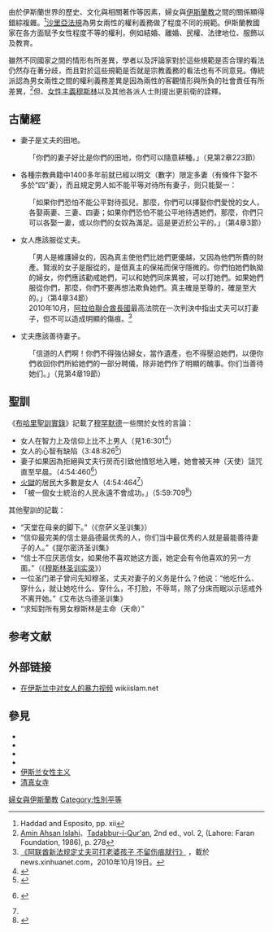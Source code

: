{{Islam}}
由於伊斯蘭世界的歷史、文化與相關著作等因素，婦女與[[伊斯蘭教|伊斯蘭教]]之間的關係顯得錯綜複雜。<ref name="yvon">Haddad and Esposito, pp. xii</ref>[[沙里亞法規|沙里亞法規]]為男女兩性的權利義務做了程度不同的規範。伊斯蘭教國家在各方面賦予女性程度不等的權利，例如結婚、離婚、民權、法律地位、服飾以及教育。

雖然不同國家之間的情形有所差異，學者以及評論家對於這些規範是否合理的看法仍然存在著分歧，而且對於這些規範是否就是宗教義務的看法也有不同意見。傳統派認為男女兩性之間的權利義務差異是因為兩性的客觀情形與所負的社會責任有所差異，<ref>[[Amin_Ahsan_Islahi|Amin Ahsan Islahi]]、[[Tadabbur-i-Qur'an|Tadabbur-i-Qur'an]], 2nd ed., vol. 2, (Lahore: Faran Foundation, 1986), p. 278</ref>但{{le|伊斯蘭教中的自由主義和進步主義|Liberalism and progressivism within Islam|自由派穆斯林}}、[[伊斯蘭女性主義|女性主義穆斯林]]以及其他各派人士則提出更前衛的詮釋。

== 古蘭經 ==
*妻子是丈夫的田地。
:「你們的妻子好比是你們的田地，你們可以隨意耕種。」（見第2章223節）
*各種宗教典籍中1400多年前就已經以明文（數字）限定多妻（有條件下娶不多於“四”妻），而且規定男人如不能平等对待所有妻子，则只能娶一：
:「如果你們恐怕不能公平對待孤兒，那麼，你們可以擇娶你們愛悅的女人，各娶兩妻、三妻、四妻；如果你們恐怕不能公平地待遇她們，那麼，你們只可以各娶一妻，或以你們的女奴為滿足。這是更近於公平的。」（第4章3節）
*女人應該服從丈夫。
:「男人是維護婦女的，因為真主使他們比她們更優越，又因為他們所費的財產。賢淑的女子是服從的，是借真主的保祐而保守隱微的。你們怕她們執拗的婦女，你們應該勸戒她們，可以和她們同床異被，可以打她們。如果她們服從你們，那麼，你們不要再想法欺負她們。真主確是至尊的，確是至大的。」（第4章34節）
:2010年10月，[[阿拉伯聯合酋長國|阿拉伯聯合酋長國]]最高法院在一次判決中指出丈夫可以打妻子，但不可以造成明顯的傷痕。<ref>[http://news.xinhuanet.com/society/2010-10/19/c_12676258.htm 《阿联酋新法规定丈夫可打老婆孩子 不留伤痕就行》] {{Wayback|url=http://news.xinhuanet.com/society/2010-10/19/c_12676258.htm |date=20140926124209 }}，載於news.xinhuanet.com，2010年10月19日。</ref>
*丈夫應該善待妻子。
:「信道的人們啊！你們不得強佔婦女，當作遺產，也不得壓迫她們，以便你們收回你們所給她們的一部分聘儀，除非她們作了明顯的醜事。你们当善待她们。」（見第4章19節）

== 聖訓 ==
《[[布哈里聖訓實錄|布哈里聖訓實錄]]》記載了[[穆罕默德|穆罕默德]]一些關於女性的言論：
*女人在智力上及信仰上比不上男人（見1:6:301<ref>{{Hadith-usc|bukhari|usc=yes|1|6|301}}</ref>）
*女人的心智有缺陷（3:48:826<ref>{{Hadith-usc|bukhari|usc=yes|3|48|826}}</ref>）
*妻子如果因為拒絕與丈夫行房而引致他憤怒地入睡，她會被天神（天使）詛咒直至早晨。（4:54:460<ref name=bukhari54>{{Hadith-usc|bukhari|usc=yes|4|54|460}} {{cite web |url=http://www.usc.edu/org/cmje/religious-texts/hadith/bukhari/054-sbt.php |title=存档副本 |accessdate=2014-09-26 |deadurl=yes |archiveurl=https://web.archive.org/web/20140828004318/http://www.usc.edu/org/cmje/religious-texts/hadith/bukhari/054-sbt.php |archivedate=2014-08-28 }}</ref>）
*[[火獄|火獄]]的居民大多數是女人（4:54:464<ref name=bukhari54/>）
*「被一個女士統治的人民永遠不會成功。」（5:59:709<ref>{{Hadith-usc|bukhari|usc=yes|5|59|709}}</ref>）

其他聖訓的記載：
*“天堂在母亲的脚下。”（《奈萨义圣训集》）
*“信仰最完美的信士是品德最优秀的人，你们当中最优秀的人就是最能善待妻子的人。”《提尔密济圣训集》
*“信士不应厌恶信女，如果他不喜欢她这方面，她定会有令他喜欢的另一方面。”（《[[穆斯林圣训实录|穆斯林圣训实录]]》）
*一位圣门弟子曾问先知穆圣，丈夫对妻子的义务是什么？他说：“他吃什么、穿什么，就让她吃什么、穿什么，不打脸，不辱骂，除了分床而眠以示惩戒外不离开她。”《艾布达乌德圣训集》
*“求知對所有男女穆斯林是主命（天命）”

== 参考文献 ==
{{Reflist|30em}}

== 外部链接 ==
* [https://web.archive.org/web/20130407052521/http://www.wikiislam.net/wiki/Videos_on_Islam:_Violence_against_women 在伊斯兰中对女人的暴力视频] wikiislam.net

== 參見 ==
{{Portal|伊斯兰教|女权主义|社会}}
* {{tsl|en|Cairo Declaration on Human Rights in Islam|開羅伊斯蘭人權宣言}}
* {{tsl|en|Female figures in the Qur'an|古蘭經裡的女性人物}}
* {{tsl|en|Role of women in religion|宗教裡的女性角色}}
* {{tsl|en|Women in Arab societies|阿拉伯國家的婦女}}
* [[伊斯兰女性主义|伊斯兰女性主义]]
* [[清真女寺|清真女寺]]

{{伊斯蘭教主題}}

[[Category:婦女與伊斯蘭教|]]
[[Category:性別平等|Category:性別平等]]